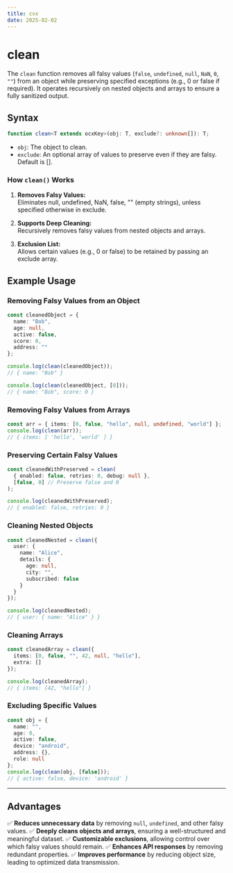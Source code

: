 ```yaml
---
title: cvx
date: 2025-02-02
---
```


# **clean**

The `clean` function removes all falsy values (`false`, `undefined`, `null`, `NaN`, `0`, `""`) from an object while preserving specified exceptions (e.g., 0 or false if required). It operates recursively on nested objects and arrays to ensure a fully sanitized output.

## Syntax

```ts
function clean<T extends ocxKey>(obj: T, exclude?: unknown[]): T;
```

- `obj`: The object to clean.
- `exclude`: An optional array of values to preserve even if they are falsy. Default is [].

### How `clean()` Works

1. **Removes Falsy Values:** <br/>
   Eliminates null, undefined, NaN, false, "" (empty strings), unless specified otherwise in exclude.

2. **Supports Deep Cleaning:** <br />
   Recursively removes falsy values from nested objects and arrays.

3. **Exclusion List:** <br />
   Allows certain values (e.g., 0 or false) to be retained by passing an exclude array.

## Example Usage

### Removing Falsy Values from an Object

```ts
const cleanedObject = {
  name: "Bob",
  age: null,
  active: false,
  score: 0,
  address: ""
};

console.log(clean(cleanedObject));
// { name: "Bob" }

console.log(clean(cleanedObject, [0]));
// { name: "Bob", score: 0 }
```

### Removing Falsy Values from Arrays

```ts
const arr = { items: [0, false, "hello", null, undefined, "world"] };
console.log(clean(arr));
// { items: [ 'hello', 'world' ] }
```

### Preserving Certain Falsy Values

```ts
const cleanedWithPreserved = clean(
  { enabled: false, retries: 0, debug: null },
  [false, 0] // Preserve false and 0
);

console.log(cleanedWithPreserved);
// { enabled: false, retries: 0 }
```

### Cleaning Nested Objects

```ts
const cleanedNested = clean({
  user: {
    name: "Alice",
    details: {
      age: null,
      city: "",
      subscribed: false
    }
  }
});

console.log(cleanedNested);
// { user: { name: "Alice" } }
```

### Cleaning Arrays

```ts
const cleanedArray = clean({
  items: [0, false, "", 42, null, "hello"],
  extra: []
});

console.log(cleanedArray);
// { items: [42, "hello"] }
```

### Excluding Specific Values

```ts
const obj = {
  name: "",
  age: 0,
  active: false,
  device: "android",
  address: {},
  role: null
};
console.log(clean(obj, [false]));
// { active: false, device: 'android' }
```

---

## Advantages

✅ **Reduces unnecessary data** by removing `null`, `undefined`, and other falsy values.
✅ **Deeply cleans objects and arrays**, ensuring a well-structured and meaningful dataset.
✅ **Customizable exclusions**, allowing control over which falsy values should remain.
✅ **Enhances API responses** by removing redundant properties.
✅ **Improves performance** by reducing object size, leading to optimized data transmission.
